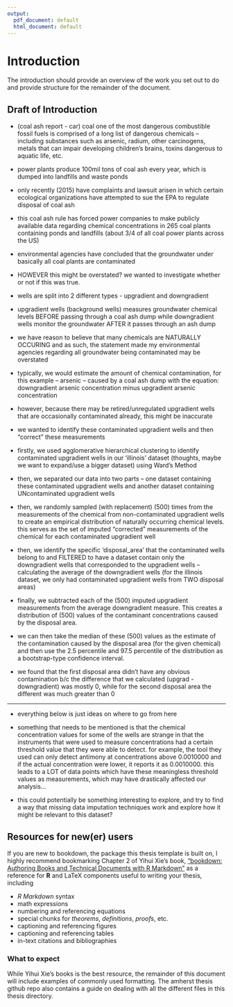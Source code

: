 ```yaml
---
output:
  pdf_document: default
  html_document: default
---
```

# Introduction {#intro}

<!--
Each chapter file must start with a chapter header (e.g., # Chapter name). Notice we have also included a label after the chapter name ({# intro}) so we can refer back to this chapter later in the text if want to (e.g., by using \@ref(intro)). This also helps you debut potential issues as you knit.

You can knit chapters all at once using the index file, or individually. When you knit a single chapter, every other chapter will have a one-sentence placeholder to make knitting easier.

You can re-name each chapter file (e.g., change this filename from "01-chap1.Rmd" to "01-introduction.Rmd"), just make sure you also update the filename in the list of rmd files in _bookdown.yml.
-->

The introduction should provide an overview of the work you set out to do and provide structure for the remainder of the document.

## Draft of Introduction

* (coal ash report - car) coal one of the most dangerous combustible fossil fuels is comprised of a long list of dangerous chemicals -- including substances such as arsenic, radium, other carcinogens, metals that can impair developing children's brains, toxins dangerous to aquatic life, etc.

* power plants produce 100mil tons of coal ash every year, which is dumped into landfills and waste ponds

* only recently (2015) have complaints and lawsuit arisen in which certain ecological organizations have attempted to sue the EPA to regulate disposal of coal ash

* this coal ash rule has forced power companies to make publicly available data regarding chemical concentrations in 265 coal plants containing ponds and landfills (about 3/4 of all coal power plants across the US)

* environmental agencies have concluded that the groundwater under basically all coal plants are contaminated

* HOWEVER this might be overstated? we wanted to investigate whether or not if this was true.

* wells are split into 2 different types - upgradient and downgradient

<!-- insert picture here -->

* upgradient wells (background wells) measures groundwater chemical levels BEFORE passing through a coal ash dump while downgradient wells monitor the groundwater AFTER it passes through an ash dump

* we have reason to believe that many chemicals are NATURALLY OCCURING and as such, the statement made my environmental agencies regarding all groundwater being contaminated may be overstated

* typically, we would estimate the amount of chemical contamination, for this example -- arsenic -- caused by a coal ash dump with the equation: downgradient arsenic concentration minus upgradient arsenic concentration

* however, because there may be retired/unregulated upgradient wells that are occasionally contaminated already, this might be inaccurate

* we wanted to identify these contaminated upgradient wells and then "correct" these measurements

* firstly, we used agglomerative hierarchical clustering to identify contaminated upgradient wells in our 'illinois' dataset (thoughts, maybe we want to expand/use a bigger dataset) using Ward's Method

* then, we separated our data into two parts -- one dataset containing these contaminated upgradient wells and another dataset containing UNcontaminated upgradient wells
 
* then, we randomly sampled (with replacement) (500) times from the measurements of the chemical from non-contaminated upgradient wells to create an empirical distribution of naturally occurring chemical levels. this serves as the set of imputed "corrected" measurements of the chemical for each contaminated upgradient well

* then, we identify the specific 'disposal_area' that the contaminated wells belong to and FILTERED to have a dataset contain only the downgradient wells that corresponded to the upgradient wells -- calculating the average of the downgradient wells (for the illinois dataset, we only had contaminated upgradient wells from TWO disposal areas)

* finally, we subtracted each of the (500) imputed upgradient measurements from the average downgradient measure. This creates a distribution of (500) values of the contaminant concentrations caused by the disposal area. 

* we can then take the median of these (500) values as the estimate of the contamination caused by the disposal area (for the given chemical) and then use the 2.5 percentile and 97.5 percentile of the distribution as a bootstrap-type confidence interval.

* we found that the first disposal area didn't have any obvious contamination b/c the difference that we calculated (upgrad - downgradient) was mostly 0, while for the second disposal area the different was much greater than 0

---

* everything below is just ideas on where to go from here

* something that needs to be mentioned is that the chemical concentration values for some of the wells are strange in that the instruments that were used to measure concentrations had a certain threshold value that they were able to detect. for example, the tool they used can only detect antimony at concentrations above 0.0010000 and if the actual concentration were lower, it reports it as 0.0010000. this leads to a LOT of data points which have these meaningless threshold values as measurements, which may have drastically affected our analysis...

* this could potentially be something interesting to explore, and try to find a way that missing data imputation techniques work and explore how it might be relevant to this dataset?

## Resources for new(er) users {#resources}

If you are new to bookdown, the package this thesis template is built on, I highly recommend bookmarking Chapter 2 of Yihui Xie's book, ["bookdown: Authoring Books and Technical Documents with R Markdown"](https://bookdown.org/yihui/bookdown/markdown-syntax.html) as a reference for **R** and LaTeX components useful to writing your thesis, including 

* _R Markdown_ syntax
* math expressions
* numbering and referencing equations
* special chunks for *theorems*, *definitions*, *proofs*, etc.
* captioning and referencing figures
* captioning and referencing tables
* in-text citations and bibliographies


### What to expect

While Yihui Xie's books is the best resource, the remainder of this document will include examples of commonly used formatting. The amherst thesis github repo also contains a guide on dealing with all the different files in this thesis directory.
